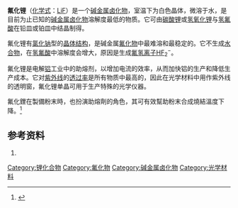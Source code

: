 {{Chembox
| Name = 氟化锂
| ImageFileL1 = LiF-crystal.jPeG
| ImageSizeL1 = 120px
| ImageFileR1 = Lithium-fluoride-3D-ionic.png
| ImageSizeR1 = 120px
| IUPACName = Lithium fluoride
| Section1 = {{Chembox Identifiers
| CASNo = 7789-24-4
| CASNo_Ref = {{cascite|correct|CAS}}
|  PubChem  =  224478
|  EINECS  =  232-152-0|  InChI  =  1/FH.Li/h1H;/q;+1/p-1
|  InChIKey  =  PQXKHYXIUOZZFA-REWHXWOFAG
|  SMILES  =  [Li+].[F-]
|  StdInChI_Ref  = {{stdinchicite|correct|chemspider}}|  StdInChI  =  1S/FH.Li/h1H;/q;+1/p-1
|  StdInChIKey_Ref  = {{stdinchicite|correct|chemspider}}|  StdInChIKey  =  PQXKHYXIUOZZFA-UHFFFAOYSA-M
|  ChemSpiderID_Ref  = {{chemspidercite|correct|chemspider}}|  ChemSpiderID  =  23007
|  RTECS  =  OJ6125000
}}
| Section2 = {{Chembox Properties
| Formula = [[锂|Li]][[氟|F]]
| MolarMass = 25.939(2)
| Appearance = 白色固体
| Density = 2.64 g/cm<sup>3</sup>
| Solubility = 2.9 g/l (20°C)
| MeltingPt = 845 °C (1121 K)
| BoilingPt = 1681 °C (1944 K)}}
| Section3 = {{Chembox Structure
| MolShape = [[直线形分子构型|直线形]]
| CrystalStruct = 立方}}
| Section4 = {{Chembox Hazards
| EUClass = 有毒
| NFPA-H = 2
| NFPA-R = 0
| NFPA-F = 0
| RPhrases = {{R25}}, {{R32}}, {{R36}}, {{R37}}, {{R38}}
| SPhrases = {{S22}}, {{S26}}, {{S36}}, {{S37}}, {{S39}}, {{S45}} }}
| Section5 = {{Chembox Related
| OtherAnions = [[氯化锂|氯化锂]]、[[溴化锂|溴化锂]]<br>[[碘化锂|碘化锂]]
| OtherCations = [[氟化钠|氟化钠]]、[[氟化钾|氟化钾]]<br>[[氟化铷|氟化铷]]、[[氟化铯|氟化铯]]}}
}}

'''氟化锂'''（[[化学式|化学式]]：[[锂|Li]][[氟|F]]）是一个[[碱金属|碱金属]][[卤化物|卤化物]]，室温下为白色晶体，微溶于水，是目前为止已知的[[碱金属卤化物|碱金属卤化物]]溶解度最低的物质。它可由[[碳酸锂|碳酸锂]]或[[氢氧化锂|氢氧化锂]]与[[氢氟酸|氢氟酸]]在铅皿或铂皿中结晶制得。

氟化锂有[[氯化钠|氯化钠]]型的[[晶体结构|晶体结构]]，是碱金属[[氟化物|氟化物]]中最难溶和最稳定的。它不生成[[水合物|水合物]]，在[[氢氟酸|氢氟酸]]中溶解度会增大，原因是生成[[氟氢离子|氟氢离子]]HF<sub>2</sub><sup>−</sup>。

氟化锂是电解[[铝|铝]]工业中的助熔剂，以增加电流的效率，从而加快铝的生产和降低生产成本。它对[[紫外线|紫外线]]的[[透过率|透过率]]是所有物质中最高的，因此在光学材料中用作紫外线的透明窗，氟化锂单晶可用于生产特殊的光学仪器。

氟化鋰在製備粉末時，也扮演助熔劑的角色，其可有效幫助粉末合成燒結溫度下降。<ref name="crystran.co.uk">{{cite web| title= Crystran Ltd., a manufacturer of infrared and ultraviolet optics| url= http://www.crystran.co.uk/index.htm| accessdate= 2005-09-15| archive-date= 2008-08-20| archive-url= https://web.archive.org/web/20080820215501/http://www.crystran.co.uk/index.htm| dead-url= yes}}</ref>

== 参考资料 ==
{{reflist}}

# {{cite web | title= Lithium fluoride | url= http://webbook.nist.gov/cgi/cbook.cgi?ID=C7789244&Units=SI | accessdate= 2006-02-26 | archive-date= 2009-02-25 | archive-url= https://web.archive.org/web/20090225122758/http://webbook.nist.gov/cgi/cbook.cgi?ID=C7789244&Units=SI | dead-url= no }}

{{鋰化合物}}
{{氟化物}}

{{Authority control}}
[[Category:锂化合物|Category:锂化合物]]
[[Category:氟化物|Category:氟化物]]
[[Category:碱金属卤化物|Category:碱金属卤化物]]
[[Category:光学材料|Category:光学材料]]